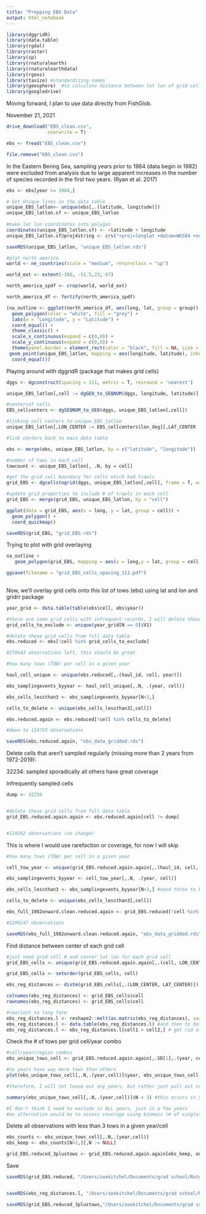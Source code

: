 ```yaml
---
title: "Prepping EBS Data"
output: html_notebook
---
```



```r
library(dggridR)
library(data.table)
library(rgdal)
library(raster)
library(sp)
library(rnaturalearth)
library(rnaturalearthdata)
library(rgeos)
library(taxize) #standardizing names
library(geosphere)  #to calculate distance between lat lon of grid cells
library(googledrive)
```


Moving forward, I plan to use data directly from FishGlob.

November 21, 2021
```r
drive_download("EBS_clean.csv",
               overwrite = T)

ebs <- fread("EBS_clean.csv")

file.remove("EBS_clean.csv")

```

In the Eastern Bering Sea, sampling years prior to 1984 (data begin in 1982) were excluded from analysis due to large apparent increases in the number of species recorded in the first two years. (Ryan et al. 2017)

```r
ebs <- ebs[year >= 1984,]

```


```r

# Get Unique lines in the data table
unique_EBS_latlon<- unique(ebs[,.(latitude, longitude)])
unique_EBS_latlon.sf <- unique_EBS_latlon
  
#make lat lon coordinates into polygon
coordinates(unique_EBS_latlon.sf) <- ~latitude + longitude
unique_EBS_latlon.sf@proj4string <- crs("+proj=longlat +datum=WGS84 +no_defs +ellps=WGS84 +towgs84=0,0,0")

saveRDS(unique_EBS_latlon, "unique_EBS_latlon.rds")

#plot north america
world <- ne_countries(scale = "medium", returnclass = "sp")

world_ext <- extent(-180, -51.5,23, 67)

north_america_spdf <- crop(world, world_ext)

north_america_df <- fortify(north_america_spdf)

(na_outline <- ggplot(north_america_df, aes(long, lat, group = group)) +
  geom_polygon(color = "white", fill = "grey") +
  labs(x = "Longitude", y = "Latitude") +
  coord_equal() +
  theme_classic() +
  scale_x_continuous(expand = c(0,0)) +
  scale_y_continuous(expand = c(0,0)) +
  theme(panel.border = element_rect(color = "black", fill = NA, size = 1)) +
 geom_point(unique_EBS_latlon, mapping = aes(longitude, latitude), inherit.aes = FALSE, shape = 18, size = 0.001, color = "red") +
  coord_equal())

```

Playing around with dggridR (package that makes grid cells)
```r
dggs <- dgconstruct(spacing = 111, metric = T, resround = 'nearest')

unique_EBS_latlon[,cell := dgGEO_to_SEQNUM(dggs, longitude, latitude)] #get corresponding grid cells for EBS trawl

#centersof cells
EBS_cellcenters <- dgSEQNUM_to_GEO(dggs, unique_EBS_latlon[,cell])

#linking cell centers to unique_EBS_latlon
unique_EBS_latlon[,LON_CENTER := EBS_cellcenters$lon_deg][,LAT_CENTER := EBS_cellcenters$lat_deg]

#link centers back to main data table

ebs <- merge(ebs, unique_EBS_latlon, by = c("latitude", "longitude"))

#number of tows in each cell
towcount <- unique_EBS_latlon[, .N, by = cell]

#get the grid cell boundary for cells which had trawls
grid_EBS <- dgcellstogrid(dggs, unique_EBS_latlon[,cell], frame = T, wrapcells = F)

#update grid properties to include # of trawls in each cell
grid_EBS <- merge(grid_EBS, unique_EBS_latlon, by = "cell")

ggplot(data = grid_EBS, aes(x = long, y = lat, group = cell)) +
  geom_polygon() +
  coord_quickmap()

saveRDS(grid_EBS, "grid_EBS.rds")

```

Trying to plot with grid overlaying
```r

na_outline + 
   geom_polygon(grid_EBS, mapping = aes(x = long,y = lat, group = cell), inherit.aes = FALSE, color = "black", fill = NA, size = 0.1)

ggsave(filename = "grid_EBS_cells_spacing_111.pdf")
  
```

Now, we'll overlay grid cells onto this list of tows (ebs) using lat and lon and gridrr package

```r

year_grid <- data.table(table(ebs$cell, ebs$year))

#there are some grid cells with infrequent records, I will delete these
grid_cells_to_exclude <- unique(year_grid[N == 0]$V1)

#delete these grid cells from full data table
ebs.reduced <- ebs[!cell %in% grid_cells_to_exclude]

#270643 observations left, this should be great

#how many tows (TOW) per cell in a given year

haul_cell_unique <- unique(ebs.reduced[,.(haul_id, cell, year)])

ebs_samplingevents_byyear <- haul_cell_unique[,.N, .(year, cell)]

ebs_cells_lessthan3 <- ebs_samplingevents_byyear[N<3,]

cells_to_delete <- unique(ebs_cells_lessthan3[,cell])

ebs.reduced.again <- ebs.reduced[!cell %in% cells_to_delete]

#down to 114793 observations

saveRDS(ebs.reduced.again, "ebs_data_gridded.rds")

```

Delete cells that aren't sampled regularly (missing more than 2 years from 1972-2019):

32234: sampled sporadically
all others have great coverage

Infrequently sampled cells
```r

dump <- 32234


#delete these grid cells from full data table
grid_EBS.reduced.again.again <- ebs.reduced.again[cell != dump]


#114262 observations (no change)

```

This is where I would use rarefaction or coverage, for now I will skip
```r
#how many tows (TOW) per cell in a given year

cell_tow_year <- unique(grid_EBS.reduced.again.again[,.(haul_id, cell, year)])

ebs_samplingevents_byyear <- cell_tow_year[,.N, .(year, cell)]

ebs_cells_lessthan3 <- ebs_samplingevents_byyear[N<3,] #need three to build rarefaction curve, so, will get rid of less than three observations

cells_to_delete <- unique(ebs_cells_lessthan3[,cell])

ebs_full_1982onward.clean.reduced.again <- grid_EBS.reduced[!cell %in% cells_to_delete]

#1299247 observations

saveRDS(ebs_full_1982onward.clean.reduced.again, "ebs_data_gridded.rds")

```


Find distance between center of each grid cell
```r

#just need grid cell # and center lat lon for each grid cell 
grid_EBS_cells <- unique(grid_EBS.reduced.again.again[,.(cell, LON_CENTER, LAT_CENTER)])

grid_EBS_cells <- setorder(grid_EBS_cells, cell)

ebs_reg_distances <- distm(grid_EBS_cells[,.(LON_CENTER, LAT_CENTER)])

colnames(ebs_reg_distances) <- grid_EBS_cells$cell
rownames(ebs_reg_distances) <- grid_EBS_cells$cell

#reorient to long form 
ebs_reg_distances.l <- reshape2::melt(as.matrix(ebs_reg_distances), varnames = c("cell1", "cell2"), value.name = "distance(m)") #matrix to data frame
ebs_reg_distances.l <- data.table(ebs_reg_distances.l) #and then to data table
ebs_reg_distances.l <- ebs_reg_distances.l[cell1 > cell2,] # get rid of repetitions and self-comparisons

```

Check the # of tows per grid cell/year combo
```r
#cell/year/region combos
ebs_unique_tows_cell <- grid_EBS.reduced.again.again[,.SD[1],.(year, cell, haul_id)]

#no years have way more tows than others
plot(ebs_unique_tows_cell[,.N,.(year,cell)]$year, ebs_unique_tows_cell[,.N,.(year,cell)]$N)

#therefore, I will not leave out any years, but rather just pull out cells in years they are undersampled (<N=3, which is )

summary(ebs_unique_tows_cell[,.N,.(year,cell)]$N < 3) #this occurs in 538/2081 cell/year combos  (26%) (THIS IS A LOT, return to later)

#I don't think I need to exclude in ALL years, just in a few years
#an alternative would be to assess coverage using biomass (# of singletons and doubletons)

```

Delete all observations with less than 3 tows in a given year/cell
```r
ebs_counts <- ebs_unique_tows_cell[,.N,.(year,cell)]
ebs_keep <- ebs_counts[N>2,][,N := NULL]

grid_EBS.reduced_3plustows <- grid_EBS.reduced.again.again[ebs_keep, on = .(cell, year)]


```


Save
```r
saveRDS(grid_EBS.reduced, "/Users/zoekitchel/Documents/grad school/Rutgers/Repositories/trawl_spatial_turnover/data/gridded/USA-EBS/grid_EBS.reduced.rds")


saveRDS(ebs_reg_distances.l, "/Users/zoekitchel/Documents/grad school/Rutgers/Repositories/trawl_spatial_turnover/data/gridded/USA-EBS/ebs_reg_distances.l.rds")

saveRDS(grid_EBS.reduced_3plustows,"/Users/zoekitchel/Documents/grad school/Rutgers/Repositories/trawl_spatial_turnover/data/gridded/USA-EBS/grid_EBS.reduced_3plustows.rds")


```

